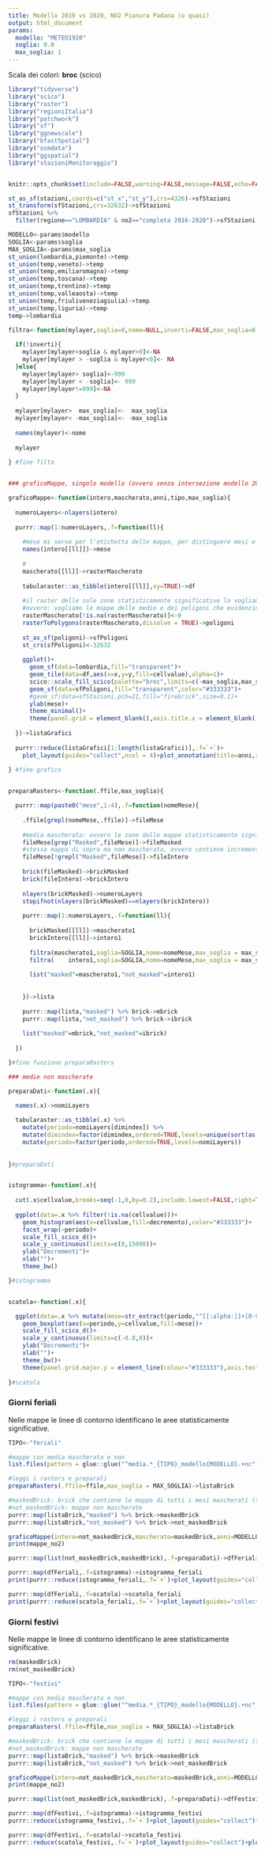 ```yaml
---
title: Modello 2019 vs 2020, NO2 Pianura Padana (o quasi)
output: html_document
params:
  modello: "METEO1920"
  soglia: 0.0
  max_soglia: 1
---
```


Scala dei colori: **broc** (scico)
  
```r
library("tidyverse")
library("scico")
library("raster")
library("regioniItalia")
library("patchwork")
library("sf")
library("ggnewscale")
library("bfastSpatial")
library("osmdata")
library("ggspatial")
library("stazioniMonitoraggio")


knitr::opts_chunk$set(include=FALSE,warning=FALSE,message=FALSE,echo=FALSE)

st_as_sf(stazioni,coords=c("st_x","st_y"),crs=4326)->sfStazioni
st_transform(sfStazioni,crs=32632)->sfStazioni
sfStazioni %>%
  filter(regione=="LOMBARDIA" & no2=="completa 2016-2020")->sfStazioni

MODELLO<-params$modello
SOGLIA<-params$soglia
MAX_SOGLIA<-params$max_soglia
st_union(lombardia,piemonte)->temp
st_union(temp,veneto)->temp
st_union(temp,emiliaromagna)->temp
st_union(temp,toscana)->temp
st_union(temp,trentino)->temp
st_union(temp,valleaosta)->temp
st_union(temp,friuliveneziagiulia)->temp
st_union(temp,liguria)->temp
temp->lombardia
```


```r
filtra<-function(mylayer,soglia=0,nome=NULL,inverti=FALSE,max_soglia=0.8){
  
  if(!inverti){
    mylayer[mylayer<soglia & mylayer>0]<-NA
    mylayer[mylayer > -soglia & mylayer<0]<- NA
  }else{
    mylayer[mylayer> soglia]<-999
    mylayer[mylayer < -soglia]<- 999   
    mylayer[mylayer!=999]<-NA
  }
  
  mylayer[mylayer>  max_soglia]<-  max_soglia
  mylayer[mylayer< -max_soglia]<- -max_soglia
  
  names(mylayer)<-nome
  
  mylayer
  
} #fine filta


### graficoMappe, singolo modello (ovvero senza intersezione modello 2018 vs 2020 con modello 2019 vs 2020)

graficoMappe<-function(intero,mascherato,anni,tipo,max_soglia){
  
  numeroLayers<-nlayers(intero)
  
  purrr::map(1:numeroLayers,.f=function(ll){
    
    #mese mi serve per l'etichetta delle mappe, per distinguere mesi e settimane 
    names(intero[[ll]])->mese
    
    #  
    mascherato[[ll]]->rasterMascherato 
    
    tabularaster::as_tibble(intero[[ll]],xy=TRUE)->df
    
    #il raster delle sole zone statisticamente significative lo vogliamo trasformare in un poligono  
    #ovvero: vogliamo le mappe delle medie e dei poligoni che evidenzino le zone statisticamente significative  
    rasterMascherato[!is.na(rasterMascherato)]<-0
    rasterToPolygons(rasterMascherato,dissolve = TRUE)->poligoni
    
    st_as_sf(poligoni)->sfPoligoni
    st_crs(sfPoligoni)<-32632
    
    ggplot()+
      geom_sf(data=lombardia,fill="transparent")+
      geom_tile(data=df,aes(x=x,y=y,fill=cellvalue),alpha=1)+
      scico::scale_fill_scico(palette="broc",limits=c(-max_soglia,max_soglia),na.value=NA,direction=1)+
      geom_sf(data=sfPoligoni,fill="transparent",color="#333333")+
      #geom_sf(data=sfStazioni,pch=21,fill="firebrick",size=0.1)+
      ylab(mese)+
      theme_minimal()+
      theme(panel.grid = element_blank(),axis.title.x = element_blank(),axis.text = element_blank())
    
  })->listaGrafici
  
  purrr::reduce(listaGrafici[1:length(listaGrafici)],.f=`+`)+
    plot_layout(guides="collect",ncol = 4)+plot_annotation(title=anni,subtitle=tipo)
  
} #fine grafico


preparaRasters<-function(.ffile,max_soglia){ 

  purrr::map(paste0("mese",1:4),.f=function(nomeMese){
    
    .ffile[grepl(nomeMese,.ffile)]->fileMese
    
    #media mascherata: ovvero le zone delle mappe statisticamente significative in base ai percentili calcolati con CDO  
    fileMese[grep("Masked",fileMese)]->fileMasked
    #stessa mappa di sopra ma non mascherata, ovvero contiene incrementi e decrementi significativi o meno  
    fileMese[!grepl("Masked",fileMese)]->fileIntero  
    
    brick(fileMasked)->brickMasked
    brick(fileIntero)->brickIntero
    
    nlayers(brickMasked)->numeroLayers
    stopifnot(nlayers(brickMasked)==nlayers(brickIntero))
    
    purrr::map(1:numeroLayers,.f=function(ll){
      
      brickMasked[[ll]]->mascherato1
      brickIntero[[ll]]->intero1
      
      filtra(mascherato1,soglia=SOGLIA,nome=nomeMese,max_soglia = max_soglia)->mascherato1
      filtra(    intero1,soglia=SOGLIA,nome=nomeMese,max_soglia = max_soglia)->intero1
      
      list("masked"=mascherato1,"not_masked"=intero1)
      
        
    })->lista
    
    purrr::map(lista,"masked") %>% brick->mbrick
    purrr::map(lista,"not_masked") %>% brick->ibrick
    
    list("masked"=mbrick,"not_masked"=ibrick)
    
  })

}#fine funzione preparaRasters   
```


```r
### medie non mascherate

preparaDati<-function(.x){ 
  
  names(.x)->nomiLayers

  tabularaster::as_tibble(.x) %>%
    mutate(periodo=nomiLayers[dimindex]) %>%
    mutate(dimindex=factor(dimindex,ordered=TRUE,levels=unique(sort(as.integer(dimindex))))) %>%
    mutate(periodo=factor(periodo,ordered=TRUE,levels=nomiLayers))
  
  
}#preparaDati 


istogramma<-function(.x){ 
  
  cut(.x$cellvalue,breaks=seq(-1,0,by=0.2),include.lowest=FALSE,right=TRUE)->.x$decremento
  
  ggplot(data=.x %>% filter(!is.na(cellvalue)))+
    geom_histogram(aes(x=cellvalue,fill=decremento),color="#333333")+
    facet_wrap(~periodo)+
    scale_fill_scico_d()+
    scale_y_continuous(limits=c(0,15000))+
    ylab("Decrementi")+
    xlab("")+
    theme_bw()

}#istogramma 


scatola<-function(.x){ 

  ggplot(data=.x %>% mutate(mese=str_extract(periodo,"^[[:alpha:]]+[0-9]")) %>% filter(cellvalue<0))+
    geom_boxplot(aes(x=periodo,y=cellvalue,fill=mese))+
    scale_fill_scico_d()+
    scale_y_continuous(limits=c(-0.8,0))+
    ylab("Decrementi")+
    xlab("")+
    theme_bw()+
    theme(panel.grid.major.y = element_line(colour="#333333"),axis.text.x.bottom = element_text(angle=90))
  
}#scatola 
```


### Giorni feriali

Nelle mappe le linee di contorno identificano le aree statisticamente significative.

 
```r
TIPO<-"feriali"

#mappe con media mascherata e non
list.files(pattern = glue::glue("^media.*_{TIPO}_modello{MODELLO}.+nc"),full.names = TRUE,include.dirs = TRUE,recursive = TRUE)->ffile

#leggi i rasters e preparali
preparaRasters(.ffile=ffile,max_soglia = MAX_SOGLIA)->listaBrick

#maskedBrick: brick che contiene le mappe di tutti i mesi mascherati (solo medie statisticamente significative)
#not_maskedBrick: mappe non mascherate
purrr::map(listaBrick,"masked") %>% brick->maskedBrick
purrr::map(listaBrick,"not_masked") %>% brick->not_maskedBrick

graficoMappe(intero=not_maskedBrick,mascherato=maskedBrick,anni=MODELLO,tipo=TIPO,max_soglia = MAX_SOGLIA)->mappe_no2
print(mappe_no2)
```


```r
purrr::map(list(not_maskedBrick,maskedBrick),.f=preparaDati)->dfFeriali
```


```r
purrr::map(dfFeriali,.f=istogramma)->istogramma_feriali
print(purrr::reduce(istogramma_feriali,.f=`+`)+plot_layout(guides="collect")+plot_annotation(title="Giorni feriali, decrementi rispetto al 2020") & theme(legend.position = "bottom"))
```


```r
purrr::map(dfFeriali,.f=scatola)->scatola_feriali
print(purrr::reduce(scatola_feriali,.f=`+`)+plot_layout(guides="collect")+plot_annotation(title="Giorni feriali, decrementi rispetto al 2020") & theme(legend.position = "bottom"))
```


### Giorni festivi

Nelle mappe le linee di contorno identificano le aree statisticamente significative.

```r
rm(maskedBrick)
rm(not_maskedBrick)

TIPO<-"festivi"

#mappe con media mascherata e non
list.files(pattern = glue::glue("^media.*_{TIPO}_modello{MODELLO}.+nc"),full.names = TRUE,include.dirs = TRUE,recursive = TRUE)->ffile

#leggi i rasters e preparali
preparaRasters(.ffile=ffile,max_soglia = MAX_SOGLIA)->listaBrick

#maskedBrick: brick che contiene le mappe di tutti i mesi mascherati (solo medie statisticamente significative)
#not_maskedBrick: mappe non mascherate
purrr::map(listaBrick,"masked") %>% brick->maskedBrick
purrr::map(listaBrick,"not_masked") %>% brick->not_maskedBrick

graficoMappe(intero=not_maskedBrick,mascherato=maskedBrick,anni=MODELLO,tipo=TIPO,max_soglia = MAX_SOGLIA)->mappe_no2
print(mappe_no2)
```




```r
purrr::map(list(not_maskedBrick,maskedBrick),.f=preparaDati)->dfFestivi
```


```r
purrr::map(dfFestivi,.f=istogramma)->istogramma_festivi
purrr::reduce(istogramma_festivi,.f=`+`)+plot_layout(guides="collect")+plot_annotation(title="Giorni feriali, decrementi rispetto al 2020") & theme(legend.position = "bottom")
```


```r
purrr::map(dfFestivi,.f=scatola)->scatola_festivi
purrr::reduce(scatola_festivi,.f=`+`)+plot_layout(guides="collect")+plot_annotation(title="Giorni feriali, decrementi rispetto al 2020") & theme(legend.position = "bottom")
```







